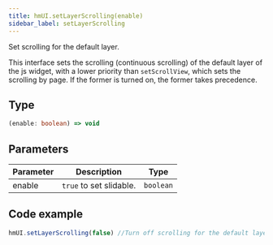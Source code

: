 ```yaml
---
title: hmUI.setLayerScrolling(enable)
sidebar_label: setLayerScrolling
---
```


Set scrolling for the default layer.

This interface sets the scrolling (continuous scrolling) of the default layer of the js widget, with a lower priority than `setScrollView`, which sets the scrolling by page. If the former is turned on, the former takes precedence.

## Type

```ts
(enable: boolean) => void
```

## Parameters

| Parameter | Description             | Type |
| --------- | ----------------------- | --------- |
| enable    | `true` to set slidable. | `boolean` |

## Code example

```js
hmUI.setLayerScrolling(false) //Turn off scrolling for the default layer.
```
